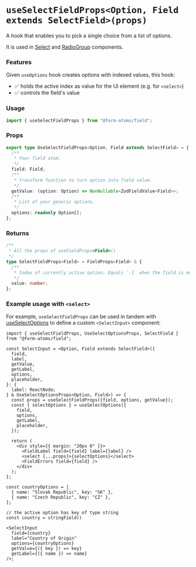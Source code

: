 
<Meta title="hooks/useSelectFieldProps" />

# `useSelectFieldProps<Option, Field extends SelectField>(props)`

A hook that enables you to pick a single choice from a list of options.

It is used in [Select](?path=/docs/components-select--docs) and [RadioGroup](?path=/docs/components-radiogroup--docs) components.

### Features

Given `useOptions` hook creates options with indexed values, this hook:

- ✅ holds the active index as value for the UI element (e.g. for `<select>`)
- ✅ controls the field's value

### Usage

```ts
import { useSelectFieldProps } from "@form-atoms/field";
```

### Props

```ts
export type UseSelectFieldProps<Option, Field extends SelectField> = {
  /**
   * Your field atom.
   */
  field: Field;
  /**
   * Transform function to turn option into field value.
   */
  getValue: (option: Option) => NonNullable<ZodFieldValue<Field>>;
  /**
   * List of your generic options.
   */
  options: readonly Option[];
};
```

### Returns

```ts
/**
 * All the props of useFieldProps<Field>()
 */
type SelectFieldProps<Field> = FieldProps<Field> & {
  /**
   * Index of currently active option. Equals `-1` when the field is empty.
   */
  value: number;
};
```

### Example usage with `<select>`

For example, `useSelectFieldProps` can be used in tandem with [useSelectOptions](?path=/docs/hooks-useselectoptions--docs)
to define a custom `<SelectInput>` component:

```tsx
import { useSelectFieldProps, UseSelectOptionsProps, SelectField } from "@form-atoms/field";

const SelectInput = <Option, Field extends SelectField>({
  field,
  label,
  getValue,
  getLabel,
  options,
  placeholder,
}: {
  label: ReactNode;
} & UseSelectOptionsProps<Option, Field>) => {
  const props = useSelectFieldProps({field, options, getValue});
  const { selectOptions } = useSelectOptions({
    field,
    options,
    getLabel,
    placeholder,
  });

  return (
    <div style={{ margin: "20px 0" }}>
      <FieldLabel field={field} label={label} />
      <select {...props}>{selectOptions}</select>
      <FieldErrors field={field} />
    </div>
  );
};

const countryOptions = [
  { name: "Slovak Republic", key: "SK" },
  { name: "Czech Republic", key: "CZ" },
];

// the active option has key of type string
const country = stringField()

<SelectInput
  field={country}
  label="Country of Origin"
  options={countryOptions}
  getValue={({ key }) => key}
  getLabel={({ name }) => name}
/>;
```
